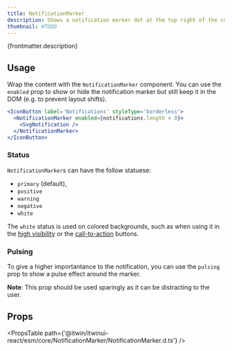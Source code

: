 ```yaml
---
title: NotificationMarker
description: Shows a notification marker dot at the top right of the component.
thumbnail: #TODO
---
```


<p>{frontmatter.description}</p>

<LiveExample src='NotificationMarker.main.jsx'>
  <AllExamples.NotificationMarkerMainExample client:load />
</LiveExample>

## Usage

Wrap the content with the `NotificationMarker` component. You can use the `enabled` prop to show or hide the notification marker but still keep it in the DOM (e.g. to prevent layout shifts).

```jsx {2, 4}
<IconButton label='Notifications' styleType='borderless'>
  <NotificationMarker enabled={notifications.length > 0}>
    <SvgNotification />
  </NotificationMarker>
</IconButton>
```

### Status

`NotificationMarker`s can have the follow statuese:

- `primary` (default),
- `positive`
- `warning`
- `negative`
- `white`

<LiveExample src='NotificationMarker.statuses.jsx'>
  <AllExamples.NotificationMarkerStatusesExample client:load />
</LiveExample>

The `white` status is used on colored backgrounds, such as when using it in the [high visibility](button#high-visibility) or the [call-to-action](button#call-to-action) buttons.

### Pulsing

To give a higher importantance to the notification, you can use the `pulsing` prop to show a pulse effect around the marker.

**Note**: This prop should be used sparingly as it can be distracting to the user.

<LiveExample src='NotificationMarker.pulsing.jsx'>
  <AllExamples.NotificationMarkerPulsingExample client:load />
</LiveExample>

## Props

<PropsTable path={'@itwin/itwinui-react/esm/core/NotificationMarker/NotificationMarker.d.ts'} />
